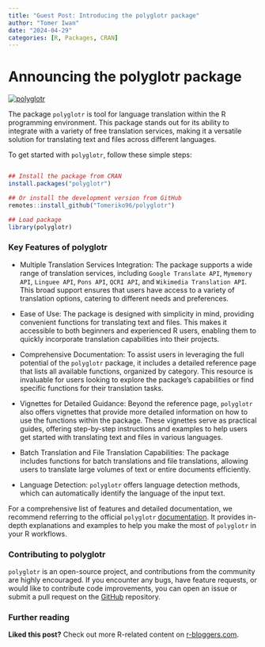 ```yaml
---
title: "Guest Post: Introducing the polyglotr package" 
author: "Tomer Iwan"
date: "2024-04-29"
categories: [R, Packages, CRAN]
---
```


# Announcing the polyglotr package

[![polyglotr](/assets/hex-polyglotr.png)](https://tomeriko96.github.io/polyglotr/)

The package `polyglotr` is tool for language translation within the R programming environment. This package stands out for its ability to integrate with a variety of free translation services, making it a versatile solution for translating text and files across different languages.

To get started with `polyglotr`, follow these simple steps:

``` r

## Install the package from CRAN 
install.packages("polyglotr")

## Or install the development version from GitHub 
remotes::install_github("Tomeriko96/polyglotr")

## Load package 
library(polyglotr)
```

### Key Features of polyglotr

-   Multiple Translation Services Integration: The package supports a wide range of translation services, including `Google Translate API`, `Mymemory API`, `Linguee API`, `Pons API`, `QCRI API`, and `Wikimedia Translation API`. This broad support ensures that users have access to a variety of translation options, catering to different needs and preferences.

-   Ease of Use: The package is designed with simplicity in mind, providing convenient functions for translating text and files. This makes it accessible to both beginners and experienced R users, enabling them to quickly incorporate translation capabilities into their projects.

-   Comprehensive Documentation: To assist users in leveraging the full potential of the `polyglotr` package, it includes a detailed reference page that lists all available functions, organized by category. This resource is invaluable for users looking to explore the package's capabilities or find specific functions for their translation tasks.

-   Vignettes for Detailed Guidance: Beyond the reference page, `polyglotr` also offers vignettes that provide more detailed information on how to use the functions within the package. These vignettes serve as practical guides, offering step-by-step instructions and examples to help users get started with translating text and files in various languages.

-   Batch Translation and File Translation Capabilities: The package includes functions for batch translations and file translations, allowing users to translate large volumes of text or entire documents efficiently.

-   Language Detection: `polyglotr` offers language detection methods, which can automatically identify the language of the input text.

For a comprehensive list of features and detailed documentation, we recommend referring to the official `polyglotr` [documentation](https://tomeriko96.github.io/polyglotr/ "https://tomeriko96.github.io/polyglotr/"). It provides in-depth explanations and examples to help you make the most of `polyglotr` in your R workflows.

### Contributing to polyglotr

`polyglotr` is an open-source project, and contributions from the community are highly encouraged. If you encounter any bugs, have feature requests, or would like to contribute code improvements, you can open an issue or submit a pull request on the [GitHub](https://github.com/Tomeriko96/polyglotr "https://github.com/Tomeriko96/polyglotr") repository.

### Further reading

**Liked this post?** Check out more R-related content on [r-bloggers.com](https://www.r-bloggers.com/).
